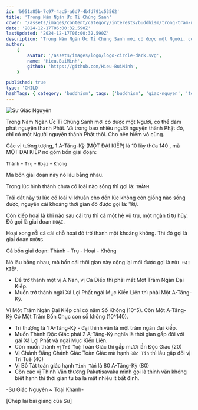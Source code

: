 ```yaml
---
id: 'b951a85b-7c97-4ac5-a6d7-4bfd791c53562'
title: 'Trong Năm Ngàn Ức Tỉ Chúng Sanh'
cover: '/assets/images/content/category/interests/buddhism/trong-tram-ngan-uc-ti-chung-sanh-cover.png'
date: '2024-12-17T06:00:32.590Z'
lastUpdated: '2024-12-17T06:00:32.590Z'
description: 'Trong Năm Ngàn Ức Tỉ Chúng Sanh mới có được một Người, có thể dám phát nguyện thành Phật'
author:
    {
        avatar: '/assets/images/logo/logo-circle-dark.svg',
        name: 'Hieu.BuiMinh',
        github: 'https://github.com/Hieu-BuiMinh',
    }

published: true
type: 'CHILD'
hashTags: { category: 'buddhism', tags: ['buddhism', 'giac-nguyen', 'toai-khanh'] }
---
```


<Image
	className="h-[350px] max-w-[350px] m-auto"
	src="/assets/images/content/category/interests/buddhism/su-giac-nguyen-05.png"
	alt="Sư Giác Nguyên"
/>

Trong Năm Ngàn Ức Tỉ Chúng Sanh mới có được một Người, có thể dám phát nguyện thành Phật. Và trong bao nhiêu người nguyện thành Phật đó, chỉ có một Người nguyện thành Phật thôi. Cho nên hiếm vô cùng.

Các vị tưởng tượng, 1 A-Tăng-Kỳ (MỘT ĐẠI KIẾP) là 10 lũy thừa 140 , mà MỘT ĐẠI KIẾP nó gồm bốn giai đoạn:

`Thành` - `Trụ` - `Hoại` - `Không`

Mà bốn giai đoạn này nó lâu bằng nhau.

Trong lúc hình thành chưa có loài nào sống thì gọi là: `THÀNH`.

Trái đất này từ lúc có loài vi khuẩn cho đến lúc không còn giống nào sống được, nguyên cái khoảng thời gian đó được gọi là: `TRỤ`.

Còn kiếp hoại là khi nào sau cái trụ thì cả một hệ vũ trụ, một ngàn tỉ tự hủy. Đó gọi là giai đoạn `HOẠI`.

Hoại xong rồi cả cái chỗ hoại đó trở thành một khoảng không. Thì đó gọi là giai đoạn `KHÔNG`.

Cả bốn giai đoạn: Thành - Trụ - Hoại - Không

Nó lâu bằng nhau, mà bốn cái thời gian này cộng lại mới được gọi là `MỘT ĐẠI KIẾP`.

- Để trở thành một vị A Nan, vị Ca Diếp thì phải mất Một Trăm Ngàn Đại Kiếp.
- Muốn trở thành ngài Xá Lợi Phất ngài Mục Kiền Liên thì phải Một A-Tăng-Kỳ.

Vì Một Trăm Ngàn Đại Kiếp chỉ có năm Số Không (10^5). Còn Một A-Tăng-Kỳ Có Một Trăm Bốn Chục con số không (10^140).

- Trí thượng là 1 A-Tăng-Kỳ - đại thinh văn là một trăm ngàn đại kiếp.
- Muốn Thành Độc Giác phải 2 A-Tăng-Kỳ nghĩa là thời gian gấp đôi với gài Xá Lợi Phất và ngài Mục Kiền Liên.
- Còn muốn thành vị `Trí Tuệ` Toàn Giác thì gấp mười lần Độc Giác (20)
- Vị Chánh Đẳng Chánh Giác Toàn Giác mà hạnh `Đức Tin` thì lâu gấp đôi vị Trí Tuệ (40)
- Vị Bồ Tát toàn giác hạnh `Tinh Tấn` là 80 A-Tăng-Kỳ (80)
- Còn các vị Thinh Văn thường Pakatisavaka mình gọi là thinh văn không biệt hạnh thì thời gian tu ba la mật nhiều ít bất định.

-Sư Giác Nguyên ~ Toại Khanh-

[Chép lại bài giảng của Sư]
